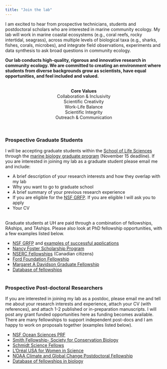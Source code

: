 ```yaml
---
title: "Join the lab"
---
```


I am excited to hear from prospective technicians, students and postdoctoral scholars who are interested in marine community ecology. My lab will work in marine coastal ecosystems (e.g., coral reefs, rocky intertidal, seagrass), across multiple levels of biological taxa (e.g., sharks, fishes, corals, microbes), and integrate field observations, experiments and data synthesis to ask broad questions in community ecology.

**Our lab conducts high-quality, rigorous and innovative research in community ecology. We are committed to creating an environment where students from diverse backgrounds grow as scientists, have equal opportunities, and feel included and valued.**  
<br>  

<center>
**Core Values**      
Collaboration & Inclusivity  
Scientific Creativity   
Work-Life Balance   
Scientific Integrity  
Outreach & Communication  
</center>
<br>  



### Prospective Graduate Students   
I will be accepting graduate students within the [School of Life Sciences](https://manoa.hawaii.edu/lifesciences/) through the [marine biology graduate program](https://mbiograd.manoa.hawaii.edu/) (November 15 deadline). If you are interested in joining my lab as a graduate student please email me and include: 

* A brief description of your research interests and how they overlap with my lab  
* Why you want to go to graduate school  
* A brief summary of your previous research experience  
* If you are eligible for the [NSF GRFP](https://www.nsfgrfp.org/). If you are eligible I will ask you to apply    
* Your CV    
<br>  

Graduate students at UH are paid through a combination of fellowships, RAships, and TAships. Please also look at PhD fellowship opportunities, with a few examples listed below.  

* [NSF GRFP](https://www.nsfgrfp.org/) and [examples of successful applications](https://docs.google.com/spreadsheets/u/1/d/1xoezGhbtcpg3BvNdag2F5dTQM-Xl2EELUgAfG1eUg0s/htmlview?urp=gmail_link)  
* [Nancy Foster Scholarship Program](https://fosterscholars.noaa.gov/)  
* [NSERC Fellowships](https://www.nserc-crsng.gc.ca/Students-Etudiants/index_eng.asp) (Canadian citizens)  
* [Ford Foundation Fellowship](https://www.nationalacademies.org/our-work/ford-foundation-dissertation-fellowships)  
* [Margaret A Davidson Graduate Fellowship](https://coast.noaa.gov/nerrs/research/davidson-fellowship.html) 
* [Database of fellowships](https://www.des.ucdavis.edu/faculty/baskett/links/academia.html#Grad)  
<br>  

### Prospective Post-doctoral Researchers   
If you are interested in joining my lab as a postdoc, please email me and tell me about your research interests and experience, attach your CV (with references), and attach 1-2 published or in-preparation manuscripts. I will post any grant funded opportunities here as funding becomes available. There are many fellowships to support independent post-docs and I am happy to work on proposals together (examples listed below).   

* [NSF Ocean Sciences PRF](https://new.nsf.gov/funding/opportunities/oce-prf-ocean-sciences-postdoctoral-research-fellowships)  
* [Smith Fellowship- Society for Conservation Biology](https://conbio.org/mini-sites/smith-fellows)  
* [Schmidt Science Fellows](https://schmidtsciencefellows.org/selection/)  
- [L'Oréal USA for Women in Science](https://www.loreal.com/en/usa/pages/group/fwis/)  
* [NOAA Climate and Global Change Postdoctoral Fellowship](https://cpo.noaa.gov/fellowships/)  
* [Database of fellowships in biology](https://docs.google.com/spreadsheets/u/1/d/1J2M_tQgoqV4ivpfEClh9qs9f2KQN2O1G3Jpda2aoHfQ/htmlview?pru=AAABflRz4WU*P-_JtdkwWzRc0-PlWGZSlQ#gid=0)  










